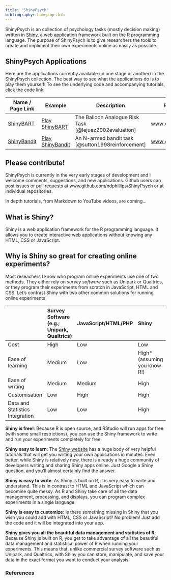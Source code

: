 ```yaml
---
title: "ShinyPsych"
bibliography: homepage.bib
---
```


ShinyPsych is an collection of psychology tasks (mostly decision making) written in [Shiny](http://shiny.rstudio.com), a web application framework built on the R programming language. The purpose of ShinyPsych is to give researchers the tools to create and impliment their own experiments online as easily as possible.


## ShinyPsych Applications

Here are the applications currently available (in one stage or another) in the ShinyPsych collection. The best way to see what the applications do is to play them yourself! To see the underlying code and accompanying tutorials, click the code link:


| Name / Page Link | Example | Description |  Repository (code and guide) | 
|-------------|-------------- | ---------------------------------- | -----------------------| --------------------- | 
| [ShinyBART](ShinyBART.html)| [Play ShinyBART](https://econpsychbasel.shinyapps.io/ShinyBART/) |  The Balloon Analogue Risk Task [@lejuez2002evaluation]  | [www.github.com/ndphillips/ShinyBART](http://www.github.com/ndphillips/ShinyBART) |
[ShinyBandit](ShinyBandit.html)| [Play ShinyBandit](https://econpsychbasel.shinyapps.io/ShinyBandit/) | An N-armed bandit task [@sutton1998reinforcement] | [www.github.com/ndphillips/ShinyBandit](http://www.github.com/ndphillips/ShinyBandit) 

## Please contribute!

ShinyPsych is currently in the very early stages of development and I welcome comments, suggestions, and new applications. Github users can post issues or pull requests at [www.github.com/ndphillips/ShinyPsych](http://www.github.com/ndphillips/ShinyPsych) or at individual repositories.

In depth tutorials, from Markdown to YouTube videos, are coming...


## What is Shiny?

Shiny is a web application framework for the R programming language. It allows you to create interactive web applications without knowing any HTML, CSS or JavaScript. 

## Why is Shiny so great for creating online experiments?

Most reseachers I know who program online experiments use one of two methods. They either rely on *survey software* such as Unipark or Qualtrics, or they program their experiments from scratch in JavaScript, HTML and CSS. Let's contrast Shiny with two other common solutions for running online experiments

| | Survey Software<br>(e.g.; Unipark, Qualtrics)| JavaScript/HTML/PHP |Shiny |
|:-----------|:---------------|:----------------|:---------------|
|     Cost                  |    High   | Low     |Low    |
|     Ease of learning      |    Medium |Low     |High*<br>(assuming you know R!)    |
|     Ease of writing       |    Medium |Medium     |High    |
|     Customisation         |    Low    |High     |High    |
|     Data and Statistics Integration|    Low    |Low     |High|

**Shiny is free!**: Because R is open source, and RStudio will run apps for free (with some small restrictions), you can use the Shiny framework to write and run your experiments completely for free.

**Shiny easy to learn**: The [Shiny website](http://www.shiny.rstudio.com) has a huge body of very helpful tutorials that will get you writing your own applications in minutes. Even better, while Shiny is relatively new, there is already a huge community of developers writing and sharing Shiny apps online. Just Google a Shiny question, and you'll almost certainly find the answer.

**Shiny is easy to write**: As Shiny is built on R, it is very easy to write and understand. This is in contrast to HTML and JavaScript which can becomine quite messy. As R and Shiny take care of all the data management, processing, and displays, you can program complex experiments in a single language.

**Shiny is easy to customize**: Is there something missing in Shiny that you wish you could add with HTML, CSS or JavaScript? No problem! Just add the code and it will be integrated into your app. 

**Shiny gives you all the beautiful data management and statistics of R**: Because Shiny is built on R, you get to take advantage of all the beautiful data management and statistical power of R when running your experiments. This means that, unlike commercial survey software such as Unipark, and Qualtrics, with Shiny you can store, manipulate, and save your data in the exact format you want to conduct your analysis.

### References